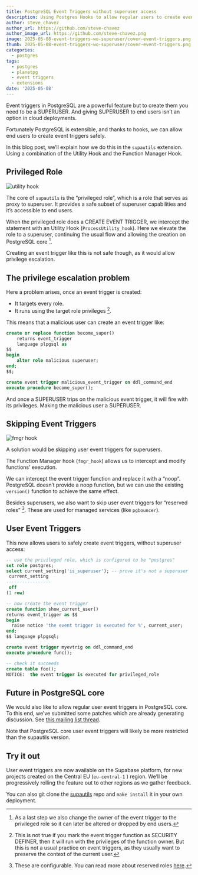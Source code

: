 ```yaml
---
title: PostgreSQL Event Triggers without superuser access
description: Using Postgres Hooks to allow regular users to create event triggers
author: steve_chavez
author_url: https://github.com/steve-chavez
author_image_url: https://github.com/steve-chavez.png
image: 2025-05-08-event-triggers-wo-superuser/cover-event-triggers.png
thumb: 2025-05-08-event-triggers-wo-superuser/cover-event-triggers.png
categories:
  - postgres
tags:
  - postgres
  - planetpg
  - event triggers
  - extensions
date: '2025-05-08'
---
```


Event triggers in PostgreSQL are a powerful feature but to create them you need to be a SUPERUSER. And giving SUPERUSER to end users isn’t an option in cloud deployments.

Fortunately PostgreSQL is extensible, and thanks to hooks, we can allow end users to create event triggers safely.

In this blog post, we’ll explain how we do this in the `supautils` extension. Using a combination of the Utility Hook and the Function Manager Hook.

## Privileged Role

![utility hook](/images/blog/2025-05-08-event-triggers-wo-superuser/utility-hook.png)

The core of `supautils` is the “privileged role”, which is a role that serves as proxy to superuser. It provides a safe subset of superuser capabilities and it’s accessible to end users.

When the privileged role does a CREATE EVENT TRIGGER, we intercept the statement with an Utility Hook (`ProcessUtility_hook`). Here we elevate the role to a superuser, continuing the usual flow and allowing the creation on PostgreSQL core [^1].

Creating an event trigger like this is not safe though, as it would allow privilege escalation.

## The privilege escalation problem

Here a problem arises, once an event trigger is created:

- It targets every role.
- It runs using the target role privileges [^2].

This means that a malicious user can create an event trigger like:

```sql
create or replace function become_super()
    returns event_trigger
    language plpgsql as
$$
begin
    alter role malicious superuser;
end;
$$;

create event trigger malicious_event_trigger on ddl_command_end
execute procedure become_super();
```

And once a SUPERUSER trips on the malicious event trigger, it will fire with its privileges. Making the malicious user a SUPERUSER.

## Skipping Event Triggers

![fmgr hook](/images/blog/2025-05-08-event-triggers-wo-superuser/fmgr-hook.png)

A solution would be skipping user event triggers for superusers.

The Function Manager hook (`fmgr_hook`) allows us to intercept and modify functions’ execution.

We can intercept the event trigger function and replace it with a “noop”. PostgreSQL doesn’t provide a noop function, but we can use the existing `version()` function to achieve the same effect.

Besides superusers, we also want to skip user event triggers for “reserved roles” [^3]. These are used for managed services (like `pgbouncer`).

## User Event Triggers

This now allows users to safely create event triggers, without superuser access:

```sql
-- use the privileged role, which is configured to be "postgres"
set role postgres;
select current_setting('is_superuser'); -- prove it's not a superuser
 current_setting
-----------------
 off
(1 row)

-- now create the event trigger
create function show_current_user()
returns event_trigger as $$
begin
  raise notice 'the event trigger is executed for %', current_user;
end;
$$ language plpgsql;

create event trigger myevtrig on ddl_command_end
execute procedure func();

-- check it succeeds
create table foo();
NOTICE:  the event trigger is executed for privileged_role
```

## Future in PostgreSQL core

We would also like to allow regular user event triggers in PostgreSQL core. To this end, we’ve submitted some patches which are already generating discussion.
See [this mailing list thread](https://www.postgresql.org/message-id/flat/CAGRrpzbtYDkg7_xwfzrqByYgCJQbbL38tADyuN%2B6tAkbA-Pnkg%40mail.gmail.com).

Note that PostgreSQL core user event triggers will likely be more restricted than the supautils version.

## Try it out

User event triggers are now available on the Supabase platform, for new projects created on the Central EU (`eu-central-1` ) region. We’ll be progressively rolling the feature out to other regions as we gather feedback.

You can also git clone the [supautils](https://github.com/supabase/supautils/) repo and `make install` it in your own deployment.

[^1]: As a last step we also change the owner of the event trigger to the privileged role so it can later be altered or dropped by end users.

[^2]: This is not true if you mark the event trigger function as SECURITY DEFINER, then it will run with the privileges of the function owner. But this is not a usual practice on event triggers, as they usually want to preserve the context of the current user.

[^3]: These are configurable. You can read more about reserved roles [here](https://supabase.com/blog/roles-postgres-hooks).
